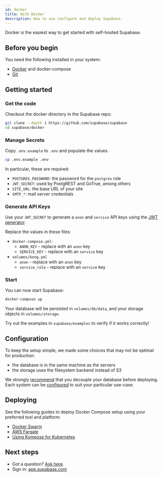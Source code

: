 ```yaml
---
id: docker
title: With Docker
description: How to use configure and deploy Supabase.
---
```


Docker is the easiest way to get started with self-hosted Supabase.

## Before you begin

You need the following installed in your system:

- [Docker](https://docs.docker.com/engine/install/) and docker-compose
- [Git](https://git-scm.com/downloads)

## Getting started

### Get the code

Checkout the docker directory in the Supabase repo:

```sh
git clone --depth 1 https://github.com/supabase/supabase
cd supabase/docker
```

### Manage Secrets

Copy `.env.example` to `.env` and populate the values.

```sh
cp .env.example .env
```

In particular, these are required:

- `POSTGRES_PASSWORD`: the password for the `postgres` role 
- `JWT_SECRET`: used by PostgREST and GoTrue, among others
- `SITE_URL`: the base URL of your site
- `SMTP_*`: mail server credentials

### Generate API Keys

Use your `JWT_SECRET` to generate a `anon` and `service` API keys using the [JWT generator](/docs/guides/hosting/overview#api-keys).

Replace the values in these files:

- `docker-compose.yml`: 
  - `ANON_KEY` - replace with an `anon` key
  - `SERVICE_KEY` - replace with an `service` key
- `volumes/kong.yml`
  - `anon` - replace with an `anon` key
  - `service_role` - replace with an `service` key

### Start 

You can now start Supabase:

```sh
docker-compose up
```

Your database will be persisted in `volumes/db/data`, and your storage objects in `volumes/storage`. 

Try out the examples in `supabase/examples` to verify if it works correctly!


## Configuration

To keep the setup simple, we made some choices that may not be optimal for production:

- the database is in the same machine as the servers
- the storage uses the filesystem backend instead of S3

We strongly [recommend](/docs/guides/hosting/overview#managing-your-database) that you decouple your database
before deploying.
Each system can be [configured](/docs/guides/hosting/overview#configuration) to suit your particular use-case.

## Deploying

See the following guides to deploy Docker Compose setup using your preferred tool and platform:

- [Docker Swarm](https://docs.docker.com/engine/swarm/stack-deploy/)
- [AWS Fargate](https://aws.amazon.com/blogs/containers/deploy-applications-on-amazon-ecs-using-docker-compose/)
- [Using Kompose for Kubernetes](https://kubernetes.io/docs/tasks/configure-pod-container/translate-compose-kubernetes/)


## Next steps

- Got a question? [Ask here](https://github.com/supabase/supabase/discussions).
- Sign in: [app.supabase.com](https://app.supabase.com)
